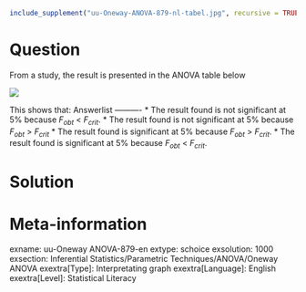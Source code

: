 ```r
include_supplement("uu-Oneway-ANOVA-879-nl-tabel.jpg", recursive = TRUE)
```

Question
========
  
From a study, the result is presented in the ANOVA table below

![](uu-Oneway-ANOVA-879-nl-tabel.jpg)

This shows that: 
Answerlist
----------
* The result found is not significant at 5% because $F_{obt}$ < $F_{crit}$.
* The result found is not significant at 5% because $F_{obt}$ > $F_{crit}$
* The result found is significant at 5% because $F_{obt}$ > $F_{crit}$.
* The result found is significant at 5% because $F_{obt}$ < $F_{crit}$.


Solution
========

Meta-information
================
exname: uu-Oneway ANOVA-879-en
extype: schoice
exsolution: 1000
exsection: Inferential Statistics/Parametric Techniques/ANOVA/Oneway ANOVA
exextra[Type]: Interpretating graph
exextra[Language]: English
exextra[Level]: Statistical Literacy

